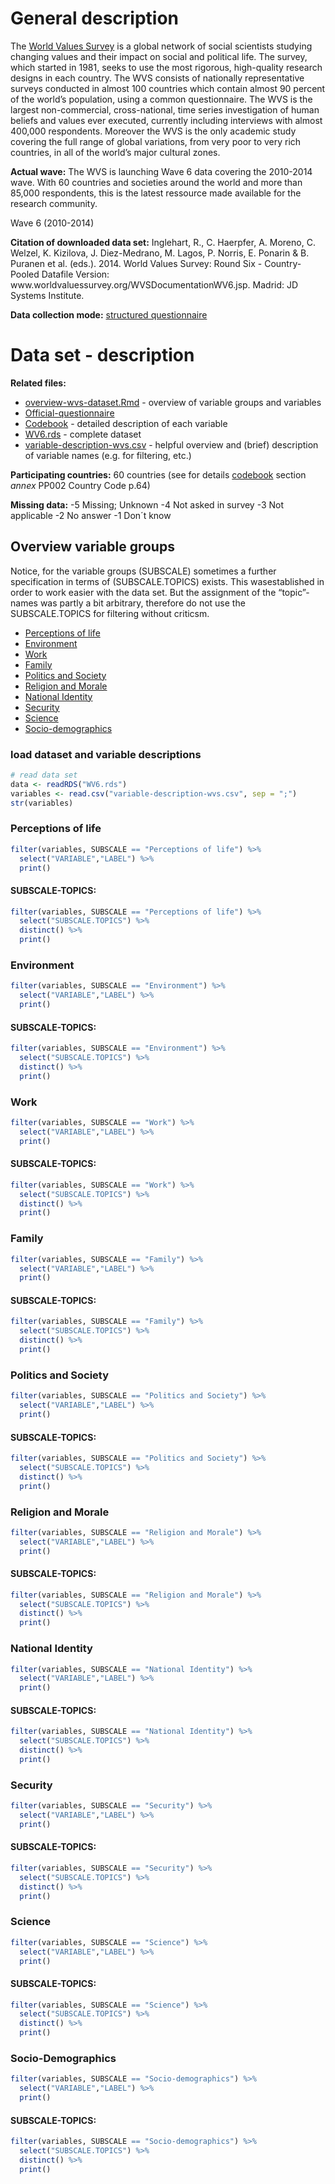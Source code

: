 
# General description

The [World Values Survey](www.worldvaluessurvey.org) is a global network of social scientists studying changing values and their impact on social and political life. The survey, which started in 1981, seeks to use the most rigorous, high-quality research designs in each country. The WVS consists of nationally representative surveys conducted in almost 100 countries which contain almost 90 percent of the world's population, using a common questionnaire. The WVS is the largest non-commercial, cross-national, time series investigation of human beliefs and values ever executed, currently including interviews with almost 400,000 respondents. Moreover the WVS is the only academic study covering the full range of global variations, from very poor to very rich countries, in all of the world's major cultural zones.

**Actual wave:** 
The WVS is launching Wave 6 data covering the 2010-2014 wave. With 60 countries and societies around the world and more than 85,000 respondents, this is the latest ressource made available for the research community.

Wave 6 (2010-2014)

**Citation of downloaded data set:** 
Inglehart, R., C. Haerpfer, A. Moreno, C. Welzel, K. Kizilova, J. Diez-Medrano, M. Lagos, P. Norris, E. Ponarin & B. Puranen et al. (eds.). 2014. World Values Survey: Round Six - Country-Pooled Datafile Version: www.worldvaluessurvey.org/WVSDocumentationWV6.jsp. Madrid: JD Systems Institute. 

**Data collection mode:**
[structured questionnaire](../4_WV6_Official_Questionnaire.pdf) 

# Data set - description

**Related files:**

- [overview-wvs-dataset.Rmd](../2_overview-wvs-dataset.Rmd) - overview of variable groups and variables
- [Official-questionnaire](../4_WV6_Official_Questionnaire.pdf) 
- [Codebook](3_WV6_Codebook.pdf) - detailed description of each variable
- [WV6.rds](../5_WV6.rds) - complete dataset
- [variable-description-wvs.csv](../6_variable-description-wvs.csv) - helpful overview and (brief) description of variable names (e.g. for filtering, etc.)

**Participating countries:** 
60 countries (see for details [codebook](../3_WV6_Codebook.pdf) section *annex* PP002 Country Code p.64)

**Missing data:**
-5 Missing; Unknown
-4 Not asked in survey
-3 Not applicable
-2 No answer
-1 Don´t know

## Overview variable groups
Notice, for the variable groups (SUBSCALE) sometimes a further specification in terms of (SUBSCALE.TOPICS) exists. This wasestablished in order to work easier with the data set. But the assignment of the "topic"-names was partly a bit arbitrary, therefore do not use the SUBSCALE.TOPICS for filtering without criticsm.

- [Perceptions of life](#perceptions-of-life)
- [Environment](#environment)
- [Work](#work) 
- [Family](#family)
- [Politics and Society](#politics-and-society)
- [Religion and Morale](#religion-and-morale)
- [National Identity](#national-identity)
- [Security](#security)
- [Science](#science)
- [Socio-demographics](#socio-demographics)


### load dataset and variable descriptions

```r
# read data set
data <- readRDS("WV6.rds")
variables <- read.csv("variable-description-wvs.csv", sep = ";")
str(variables)
```

### Perceptions of life

```r
filter(variables, SUBSCALE == "Perceptions of life") %>%
  select("VARIABLE","LABEL") %>% 
  print()
```

#### SUBSCALE-TOPICS:

```r
filter(variables, SUBSCALE == "Perceptions of life") %>%
  select("SUBSCALE.TOPICS") %>% 
  distinct() %>% 
  print()
```

### Environment

```r
filter(variables, SUBSCALE == "Environment") %>%
  select("VARIABLE","LABEL") %>% 
  print()
```

#### SUBSCALE-TOPICS:

```r
filter(variables, SUBSCALE == "Environment") %>%
  select("SUBSCALE.TOPICS") %>% 
  distinct() %>% 
  print()
```

### Work

```r
filter(variables, SUBSCALE == "Work") %>%
  select("VARIABLE","LABEL") %>% 
  print()
```

#### SUBSCALE-TOPICS:

```r
filter(variables, SUBSCALE == "Work") %>%
  select("SUBSCALE.TOPICS") %>% 
  distinct() %>% 
  print()
```

### Family

```r
filter(variables, SUBSCALE == "Family") %>%
  select("VARIABLE","LABEL") %>% 
  print()
```

#### SUBSCALE-TOPICS:

```r
filter(variables, SUBSCALE == "Family") %>%
  select("SUBSCALE.TOPICS") %>% 
  distinct() %>% 
  print()
```

### Politics and Society

```r
filter(variables, SUBSCALE == "Politics and Society") %>%
  select("VARIABLE","LABEL") %>% 
  print()
```

#### SUBSCALE-TOPICS:

```r
filter(variables, SUBSCALE == "Politics and Society") %>%
  select("SUBSCALE.TOPICS") %>% 
  distinct() %>% 
  print()
```

### Religion and Morale

```r
filter(variables, SUBSCALE == "Religion and Morale") %>%
  select("VARIABLE","LABEL") %>% 
  print()
```

#### SUBSCALE-TOPICS:

```r
filter(variables, SUBSCALE == "Religion and Morale") %>%
  select("SUBSCALE.TOPICS") %>% 
  distinct() %>% 
  print()
```

### National Identity

```r
filter(variables, SUBSCALE == "National Identity") %>%
  select("VARIABLE","LABEL") %>% 
  print()
```

#### SUBSCALE-TOPICS:

```r
filter(variables, SUBSCALE == "National Identity") %>%
  select("SUBSCALE.TOPICS") %>% 
  distinct() %>% 
  print()
```

### Security

```r
filter(variables, SUBSCALE == "Security") %>%
  select("VARIABLE","LABEL") %>% 
  print()
```

#### SUBSCALE-TOPICS:

```r
filter(variables, SUBSCALE == "Security") %>%
  select("SUBSCALE.TOPICS") %>% 
  distinct() %>% 
  print()
```

### Science

```r
filter(variables, SUBSCALE == "Science") %>%
  select("VARIABLE","LABEL") %>% 
  print()
```

#### SUBSCALE-TOPICS:

```r
filter(variables, SUBSCALE == "Science") %>%
  select("SUBSCALE.TOPICS") %>% 
  distinct() %>% 
  print()
```

### Socio-Demographics

```r
filter(variables, SUBSCALE == "Socio-demographics") %>%
  select("VARIABLE","LABEL") %>% 
  print()
```

#### SUBSCALE-TOPICS:

```r
filter(variables, SUBSCALE == "Socio-demographics") %>%
  select("SUBSCALE.TOPICS") %>% 
  distinct() %>% 
  print()
```

